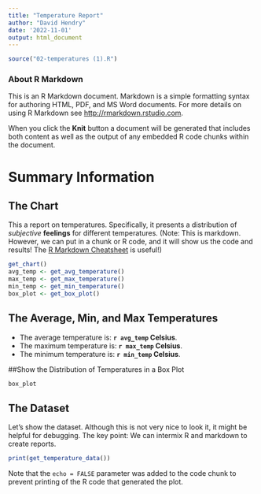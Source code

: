 ```yaml
---
title: "Temperature Report"
author: "David Hendry"
date: '2022-11-01'
output: html_document
---
```


```r
source("02-temperatures (1).R")
```

### About R Markdown

This is an R Markdown document. Markdown is a simple formatting syntax for authoring HTML, PDF, and MS Word documents. For more details on using R Markdown see <http://rmarkdown.rstudio.com>.

When you click the **Knit** button a document will be generated that includes both content as well as the output of any embedded R code chunks within the document.

# Summary Information

## The Chart

This a report on temperatures. Specifically, it presents a distribution of *subjective* **feelings** for different temperatures. (Note: This is markdown. However, we can put in a chunk or R code, and it will show us the code and results! The [R Markdown Cheatsheet](https://www.rstudio.com/wp-content/uploads/2015/02/rmarkdown-cheatsheet.pdf) is useful!)

```r
get_chart()
avg_temp <- get_avg_temperature()
max_temp <- get_max_temperature()
min_temp <- get_min_temperature()
box_plot <- get_box_plot()
```

## The Average, Min, and Max Temperatures

-   The average temperature is: **`r avg_temp` Celsius**.
-   The maximum temperature is: **`r max_temp` Celsius**.
-   The minimum temperature is: **`r min_temp` Celsius**.

##Show the Distribution of Temperatures in a Box Plot
```r
box_plot
```

## The Dataset

Let's show the dataset. Although this is not very nice to look it, it might be helpful for debugging. The key point: We can intermix R and markdown to create reports.

```r
print(get_temperature_data())
```

Note that the `echo = FALSE` parameter was added to the code chunk to prevent printing of the R code that generated the plot.
